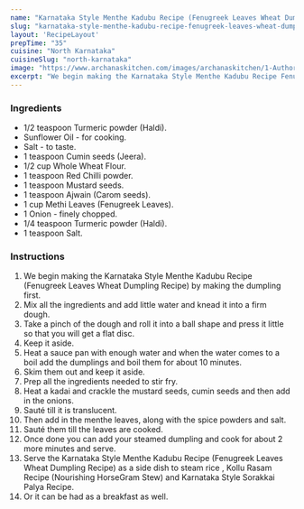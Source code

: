 ---
name: "Karnataka Style Menthe Kadubu Recipe (Fenugreek Leaves Wheat Dumpling Recipe)"
slug: "karnataka-style-menthe-kadubu-recipe-fenugreek-leaves-wheat-dumpling-recipe"
layout: 'RecipeLayout'
prepTime: "35"
cuisine: "North Karnataka"
cuisineSlug: "north-karnataka"
image: "https://www.archanaskitchen.com/images/archanaskitchen/1-Author/sibyl_sunitha/Karnataka_Style_Menthe_Kadubu_Recipe_Fenugreek_Leaves_Wheat_Dumpling_Recipe.jpg"
excerpt: "We begin making the Karnataka Style Menthe Kadubu Recipe Fenugreek Leaves Wheat Dumpling Recipe by making the dumpling first"
---

### Ingredients

- 1/2 teaspoon Turmeric powder (Haldi).
- Sunflower Oil - for cooking.
- Salt - to taste.
- 1 teaspoon Cumin seeds (Jeera).
- 1/2 cup Whole Wheat Flour.
- 1 teaspoon Red Chilli powder.
- 1 teaspoon Mustard seeds.
- 1 teaspoon Ajwain (Carom seeds).
- 1 cup Methi Leaves (Fenugreek Leaves).
- 1 Onion - finely chopped.
- 1/4 teaspoon Turmeric powder (Haldi).
- 1 teaspoon Salt.

### Instructions

1. We begin making the Karnataka Style Menthe Kadubu Recipe (Fenugreek Leaves Wheat Dumpling Recipe) by making the dumpling first.
1. Mix all the ingredients and add little water and knead it into a firm dough.
1. Take a pinch of the dough and roll it into a ball shape and press it little so that you will get a flat disc.
1. Keep it aside.
1. Heat a sauce pan with enough water and when the water comes to a boil add the dumplings and boil them for about 10 minutes.
1. Skim them out and keep it aside.
1. Prep all the ingredients needed to stir fry.
1. Heat a kadai and crackle the mustard seeds, cumin seeds and then add in the onions.
1. Sauté till it is translucent.
1. Then add in the menthe leaves, along with the spice powders and salt.
1. Sauté them till the leaves are cooked.
1. Once done you can add your steamed dumpling and cook for about 2 more minutes and serve.
1. Serve the Karnataka Style Menthe Kadubu Recipe (Fenugreek Leaves Wheat Dumpling Recipe) as a side dish to steam rice , Kollu Rasam Recipe (Nourishing HorseGram Stew) and Karnataka Style Sorakkai Palya Recipe.
1. Or it can be had as a breakfast as well.
